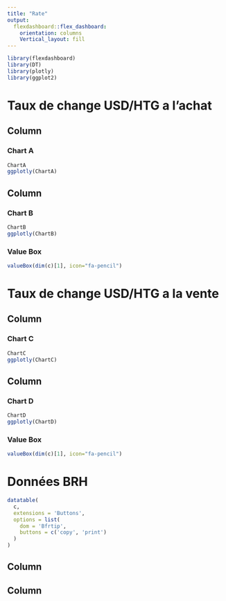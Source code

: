 ---
title: "Rate"
output: 
  flexdashboard::flex_dashboard:
    orientation: columns
    Vertical_layout: fill
---

```{r setup, include=FALSE}
library(flexdashboard)
library(DT)
library(plotly)
library(ggplot2)
```

# Taux de change USD/HTG a l'achat
Column {data-width=500}
-----------------------------------------------------------------------

### Chart A

```{r}
ChartA
ggplotly(ChartA)
```

Column {data-width=500}
-----------------------------------------------------------------------

### Chart B

```{r}
ChartB
ggplotly(ChartB)
```




### Value Box

```{r}
valueBox(dim(c)[1], icon="fa-pencil")
```
# Taux de change USD/HTG a la vente
Column {data-width=500}
-----------------------------------------------------------------------

### Chart C

```{r}
ChartC
ggplotly(ChartC)
```
Column {data-width=500}
-----------------------------------------------------------------------

### Chart D

```{r}
ChartD
ggplotly(ChartD)
```
### Value Box

```{r}
valueBox(dim(c)[1], icon="fa-pencil")
```

# Données BRH

```{r}
datatable(
  c,
  extensions = 'Buttons',
  options = list(
    dom = 'Bfrtip',
    buttons = c('copy', 'print')
  )
)
```



Column {data-width=500}
------------------------------------------------------------------------








Column {data-width=500}
-------------------------------------------------------------------------
